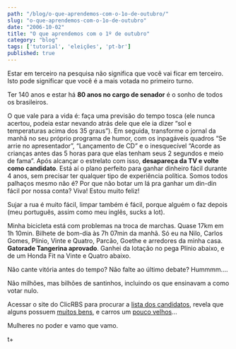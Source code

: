 ```yaml
---
path: "/blog/o-que-aprendemos-com-o-1o-de-outubro/"
slug: "o-que-aprendemos-com-o-1o-de-outubro"
date: "2006-10-02"
title: "O que aprendemos com o 1º de outubro"
category: "blog"
tags: ['tutorial', 'eleições', 'pt-br']
published: true
---
```


Estar em terceiro na pesquisa não significa que você vai ficar em terceiro. Isto pode significar que você é a mais votada no primeiro turno.

Ter 140 anos e estar há **80 anos no cargo de senador** é o sonho de todos os brasileiros.

O que vale para a vida é: faça uma previsão do tempo tosca (ele nunca acertou, podeia estar nevando atrás dele que ele ia dizer “sol e temperaturas acima dos 35 graus”). Em seguida, transforme o jornal da manhã no seu próprio programa de humor, com os inpagáveis quadros “Se arrie no apresentador”, “Lançamento de CD” e o inesquecível “Acorde as crianças antes das 5 horas para que elas tenham seus 2 segundos e meio de fama”. Após alcançar o estrelato com isso, **desapareça da TV e volte como candidato**. Está aí o plano perfeito para ganhar dinheiro fácil durante 4 anos, sem precisar ter qualquer tipo de experiência política. Somos todos palhaços mesmo não é? Por que não botar um lá pra ganhar um din-din fácil por nossa conta? Viva! Estou muito feliz!

Sujar a rua é muito fácil, limpar também é fácil, porque alguém o faz depois (meu português, assim como meu inglês, sucks a lot).

Minha bicicleta está com problemas na troca de marchas. Quase 17km em 1h 10min. Bilhete de bom-dia às 7h 07min da manhã. Só eu na Nilo, Carlos Gomes, Plínio, Vinte e Quatro, Parcão, Goethe e arredores da minha casa. **Gatorade Tangerina aprovado**. Ganhei da lotação no pega Plínio abaixo, e de um Honda Fit na Vinte e Quatro abaixo.

Não cante vitória antes do tempo? Não falte ao último debate? Hummmm….

Não milhões, mas bilhões de santinhos, incluindo os que ensinavam a como votar nulo.

Acessar o site do ClicRBS para procurar a [lista dos candidatos](http://www.clicrbs.com.br/eleicoes2006/jsp/default.jsp?template=3255.dwt&tab=00074&newsID=DYNAMIC,rbs.eleicoes.CandidatosDataServer,getCandidatosPorCargoEstadoPartidoPeriodo&section=Deputado%20estadual&amp;uf=1&local=1&cargoid=10&periodo=2006&estadoid=1&partidoid=0), revela que alguns possuem [muitos bens](http://www.clicrbs.com.br/eleicoes2006/jsp/default.jsp?uf=1&amp;local=1&template=3220.dwt&section=Presidente&newsID=DYNAMIC,rbs.eleicoes.CandidatosDataServer,getCandidatoPerfil&candidatoid=52566), e carros um [pouco velhos](http://www.clicrbs.com.br/eleicoes2006/jsp/default.jsp?uf=1&local=1&template=3220.dwt&section=Senador&newsID=DYNAMIC,rbs.eleicoes.CandidatosDataServer,getCandidatoPerfil&candidatoid=52641)…

Mulheres no poder e vamo que vamo.

t+
